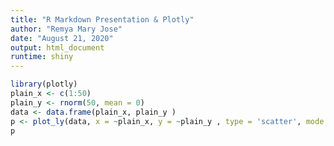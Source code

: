 ---
title: "R Markdown Presentation & Plotly"
author: "Remya Mary Jose"
date: "August 21, 2020"
output: html_document
runtime: shiny
---

```{r}
library(plotly)
plain_x <- c(1:50)
plain_y <- rnorm(50, mean = 0)
data <- data.frame(plain_x, plain_y )
p <- plot_ly(data, x = ~plain_x, y = ~plain_y , type = 'scatter', mode = 'lines')
p
```

